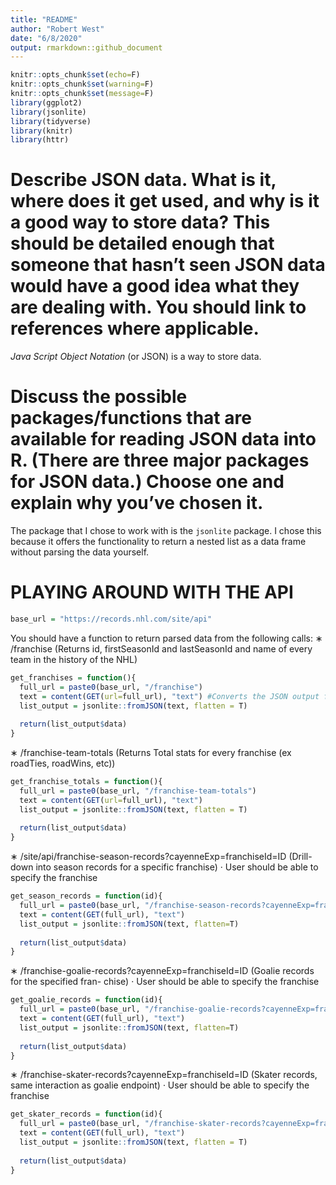 ```yaml
---
title: "README"
author: "Robert West"
date: "6/8/2020"
output: rmarkdown::github_document
---
```


```r
knitr::opts_chunk$set(echo=F)
knitr::opts_chunk$set(warning=F)
knitr::opts_chunk$set(message=F)
library(ggplot2)
library(jsonlite)
library(tidyverse)
library(knitr)
library(httr)
```

# Describe JSON data. What is it, where does it get used, and why is it a good way to store data? This should be detailed enough that someone that hasn’t seen JSON data would have a good idea what they are dealing with. You should link to references where applicable.

*Java Script Object Notation* (or JSON) is a way to store data. 






# Discuss the possible packages/functions that are available for reading JSON data into R. (There are three major packages for JSON data.) Choose one and explain why you’ve chosen it.

The package that I chose to work with is the `jsonlite` package. I chose this because it offers the functionality to return a nested list as a data frame without parsing the data yourself. 







# PLAYING AROUND WITH THE API
```r
base_url = "https://records.nhl.com/site/api"
```


You should have a function to return parsed data from the following calls:
∗ /franchise (Returns id, firstSeasonId and lastSeasonId and name of every team in the history
of the NHL)

```r
get_franchises = function(){
  full_url = paste0(base_url, "/franchise")
  text = content(GET(url=full_url), "text") #Converts the JSON output from the API to a text file
  list_output = jsonlite::fromJSON(text, flatten = T)
  
  return(list_output$data)
}
```


∗ /franchise-team-totals (Returns Total stats for every franchise (ex roadTies, roadWins, etc))
```r
get_franchise_totals = function(){
  full_url = paste0(base_url, "/franchise-team-totals")
  text = content(GET(url=full_url), "text")
  list_output = jsonlite::fromJSON(text, flatten = T)
  
  return(list_output$data)
}
```


∗ /site/api/franchise-season-records?cayenneExp=franchiseId=ID (Drill-down into season records for a specific franchise)
· User should be able to specify the franchise

```r
get_season_records = function(id){
  full_url = paste0(base_url, "/franchise-season-records?cayenneExp=franchiseId=", id)
  text = content(GET(full_url), "text")
  list_output = jsonlite::fromJSON(text, flatten=T)
  
  return(list_output$data)
}
```




∗ /franchise-goalie-records?cayenneExp=franchiseId=ID (Goalie records for the specified fran- chise)
· User should be able to specify the franchise

```r
get_goalie_records = function(id){
  full_url = paste0(base_url, "/franchise-goalie-records?cayenneExp=franchiseId=", id)
  text = content(GET(full_url), "text")
  list_output = jsonlite::fromJSON(text, flatten=T)
  
  return(list_output$data)
}
```



∗ /franchise-skater-records?cayenneExp=franchiseId=ID (Skater records, same interaction as goalie endpoint)
· User should be able to specify the franchise

```r
get_skater_records = function(id){
  full_url = paste0(base_url, "/franchise-skater-records?cayenneExp=franchiseId=", "id")
  text = content(GET(full_url), "text")
  list_output = jsonlite::fromJSON(text, flatten = T)
  
  return(list_output$data)
}
```

































